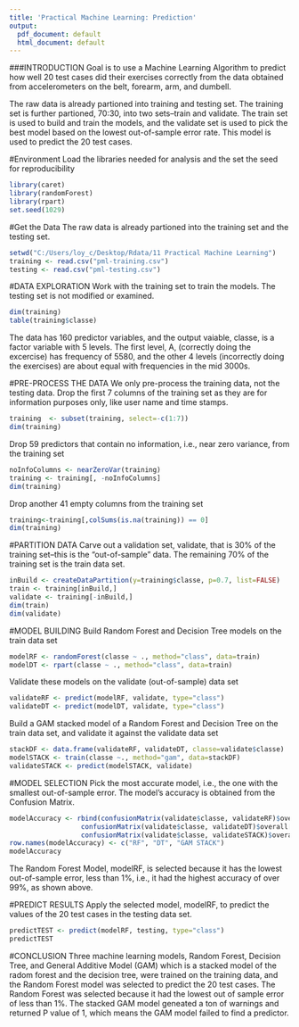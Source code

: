 ---
title: 'Practical Machine Learning: Prediction'
output:
  pdf_document: default
  html_document: default
---

###INTRODUCTION
Goal is to use a Machine Learning Algorithm to predict how well 20 test cases did their exercises correctly from the data obtained from accelerometers on the belt, forearm, arm, and dumbell.  

The raw data is already partioned into training and testing set. The training set is further
partioned, 70:30, into two sets--train and validate.  The train set is used to build and train the models, and the validate set is used to pick the best model based on the lowest out-of-sample error rate.  This model is used to predict the 20 test cases.

#Environment
Load the libraries needed for analysis and the set the seed for reproducibility
```{r}
library(caret)
library(randomForest)
library(rpart)
set.seed(1029)
```
#Get the Data
The raw data is already partioned into the training set and the testing set.
```{r}
setwd("C:/Users/loy_c/Desktop/Rdata/11 Practical Machine Learning")
training <- read.csv("pml-training.csv")
testing <- read.csv("pml-testing.csv")
```
#DATA EXPLORATION
Work with the training set to train the models.  The testing set is not modified or examined.
```{r}
dim(training)
table(training$classe)
```
The data has 160 predictor variables, and the output vaiable, classe, is a factor variable with 5 levels. The first level, A, (correctly doing the excercise) has frequency of 5580, and the other 4 levels (incorrectly doing the exercises) are about equal with frequencies in the mid 3000s.

#PRE-PROCESS THE DATA
We only pre-process the training data, not the testing data. Drop the first 7 columns of the training set as they are for information purposes only, like user name and time stamps.
```{r}
training  <- subset(training, select=-c(1:7))
dim(training)
```
Drop 59 predictors that contain no information, i.e., near zero variance, from the training set
```{r}
noInfoColumns <- nearZeroVar(training)
training <- training[, -noInfoColumns]
dim(training)
```
Drop another 41 empty columns from the training set
```{r}
training<-training[,colSums(is.na(training)) == 0]
dim(training)
```
#PARTITION DATA
Carve out a validation set, validate, that is 30% of the training set--this is the "out-of-sample" data.  The remaining 70% of the training set is the train data set.
```{r}
inBuild <- createDataPartition(y=training$classe, p=0.7, list=FALSE)
train <- training[inBuild,]
validate <- training[-inBuild,]
dim(train)
dim(validate)
```
#MODEL BUILDING
Build Random Forest and Decision Tree models on the train data set
```{r warning=FALSE, message=FALSE,}
modelRF <- randomForest(classe ~ ., method="class", data=train)
modelDT <- rpart(classe ~ ., method="class", data=train)
```

Validate these models on the validate (out-of-sample) data set
```{r}
validateRF <- predict(modelRF, validate, type="class")
validateDT <- predict(modelDT, validate, type="class")
```

Build a GAM stacked model of a Random Forest and Decision Tree on the train data set, and validate it against the validate data set
```{r}
stackDF <- data.frame(validateRF, validateDT, classe=validate$classe)
modelSTACK <- train(classe ~., method="gam", data=stackDF)
validateSTACK <- predict(modelSTACK, validate)
```

#MODEL SELECTION
Pick the most accurate model, i.e., the one with the smallest out-of-sample error.  The model's accuracy is obtained from the Confusion Matrix.
```{r}
modelAccuracy <- rbind(confusionMatrix(validate$classe, validateRF)$overall[1], 
                  confusionMatrix(validate$classe, validateDT)$overall[1], 
                  confusionMatrix(validate$classe, validateSTACK)$overall[1])
row.names(modelAccuracy) <- c("RF", "DT", "GAM STACK")
modelAccuracy
```
The Random Forest Model, modelRF, is selected because it has the lowest out-of-sample error, less than 1%, i.e., it had the highest accuracy of over 99%, as shown above.

#PREDICT RESULTS
Apply the selected model, modelRF, to predict the values of the 20 test cases in the testing data set.
```{r}
predictTEST <- predict(modelRF, testing, type="class")
predictTEST
```
#CONCLUSION
Three machine learning models, Random Forest, Decision Tree, and General Additive Model (GAM) which is a stacked model of the radom forest and the decision tree, were trained on the training data, and the Random Forest model was selected to predict the 20 test cases.  The Random Forest was selected because it had the lowest out of sample error of less than 1%.
The stacked GAM model geneated a ton of warnings and returned P value of 1, which means the GAM model failed to find a predictor.
